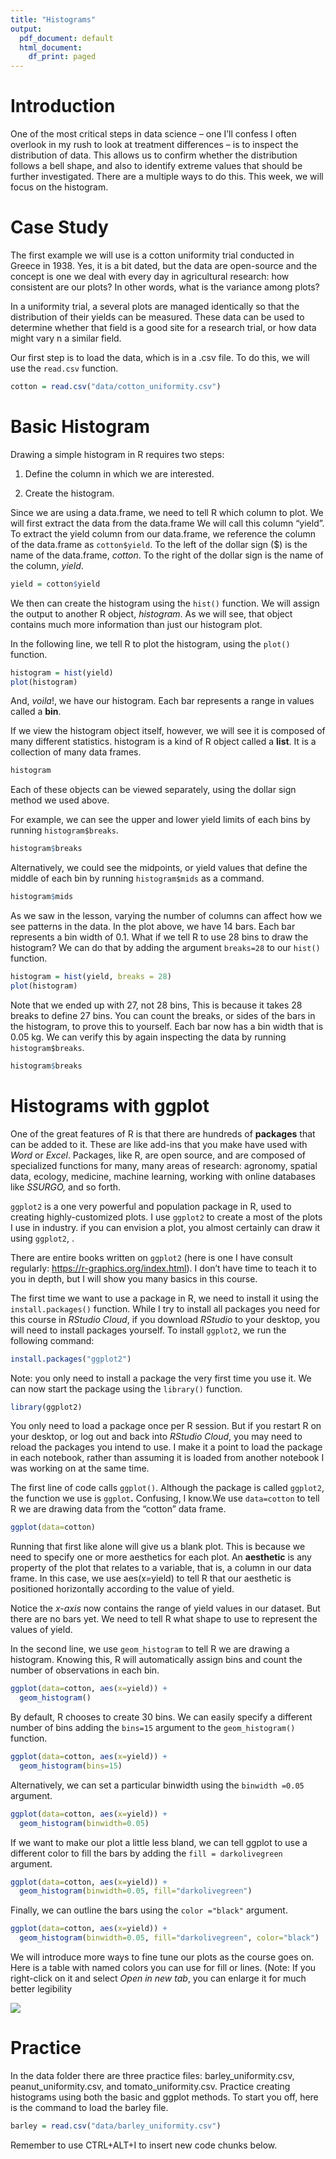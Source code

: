 ```yaml
---
title: "Histograms"
output:
  pdf_document: default
  html_document:
    df_print: paged
---
```


# Introduction

One of the most critical steps in data science -- one I'll confess I often overlook in my rush to look at treatment differences -- is to inspect the distribution of data. This allows us to confirm whether the distribution follows a bell shape, and also to identify extreme values that should be further investigated. There are a multiple ways to do this. This week, we will focus on the histogram.

# Case Study

The first example we will use is a cotton uniformity trial conducted in Greece in 1938. Yes, it is a bit dated, but the data are open-source and the concept is one we deal with every day in agricultural research: how consistent are our plots? In other words, what is the variance among plots?

In a uniformity trial, a several plots are managed identically so that the distribution of their yields can be measured. These data can be used to determine whether that field is a good site for a research trial, or how data might vary n a similar field.

Our first step is to load the data, which is in a .csv file. To do this, we will use the `read.csv` function.

```r
cotton = read.csv("data/cotton_uniformity.csv")
```

# Basic Histogram

Drawing a simple histogram in R requires two steps:

1.  Define the column in which we are interested.

2.  Create the histogram.

Since we are using a data.frame, we need to tell R which column to plot. We will first extract the data from the data.frame We will call this column "yield". To extract the yield column from our data.frame, we reference the column of the data.frame as `cotton$yield`. To the left of the dollar sign (\$) is the name of the data.frame, *cotton*. To the right of the dollar sign is the name of the column, *yield*.

```r
yield = cotton$yield

```

We then can create the histogram using the `hist()` function. We will assign the output to another R object, *histogram*. As we will see, that object contains much more information than just our histogram plot.

In the following line, we tell R to plot the histogram, using the `plot()` function.

```r
histogram = hist(yield)
plot(histogram)
```

And, *voila*!, we have our histogram. Each bar represents a range in values called a **bin**.

If we view the histogram object itself, however, we will see it is composed of many different statistics. histogram is a kind of R object called a **list**. It is a collection of many data frames.

```r
histogram
```

Each of these objects can be viewed separately, using the dollar sign method we used above.

For example, we can see the upper and lower yield limits of each bins by running `histogram$breaks`.

```r
histogram$breaks
```

Alternatively, we could see the midpoints, or yield values that define the middle of each bin by running `histogram$mids` as a command.

```r
histogram$mids
```

As we saw in the lesson, varying the number of columns can affect how we see patterns in the data. In the plot above, we have 14 bars. Each bar represents a bin width of 0.1. What if we tell R to use 28 bins to draw the histogram? We can do that by adding the argument `breaks=28` to our `hist()` function.

```r
histogram = hist(yield, breaks = 28)
plot(histogram)

```

Note that we ended up with 27, not 28 bins, This is because it takes 28 breaks to define 27 bins. You can count the breaks, or sides of the bars in the histogram, to prove this to yourself. Each bar now has a bin width that is 0.05 kg. We can verify this by again inspecting the data by running `histogram$breaks`.

```r
histogram$breaks
```

# Histograms with ggplot

One of the great features of R is that there are hundreds of **packages** that can be added to it. These are like add-ins that you make have used with *Word* or *Excel*. Packages, like R, are open source, and are composed of specialized functions for many, many areas of research: agronomy, spatial data, ecology, medicine, machine learning, working with online databases like *SSURGO,* and so forth.

`ggplot2` is a one very powerful and population package in R, used to creating highly-customized plots. I use `ggplot2` to create a most of the plots I use in industry. if you can envision a plot, you almost certainly can draw it using `ggplot2`, .

There are entire books written on `ggplot2` (here is one I have consult regularly: <https://r-graphics.org/index.html>). I don't have time to teach it to you in depth, but I will show you many basics in this course.

The first time we want to use a package in R, we need to install it using the `install.packages()` function. While I try to install all packages you need for this course in *RStudio Cloud*, if you download *RStudio* to your desktop, you will need to install packages yourself. To install `ggplot2`, we run the following command:

```r
install.packages("ggplot2")

```

Note: you only need to install a package the very first time you use it. We can now start the package using the `library()` function.

```r
library(ggplot2)
```

You only need to load a package once per R session. But if you restart R on your desktop, or log out and back into *RStudio Cloud*, you may need to reload the packages you intend to use. I make it a point to load the package in each notebook, rather than assuming it is loaded from another notebook I was working on at the same time.

The first line of code calls `ggplot()`. Although the package is called `ggplot2`, the function we use is `ggplot`**.** Confusing, I know.We use `data=cotton` to tell R we are drawing data from the "cotton" data frame.

```r
ggplot(data=cotton)
```

Running that first like alone will give us a blank plot. This is because we need to specify one or more aesthetics for each plot. An **aesthetic** is any property of the plot that relates to a variable, that is, a column in our data frame. In this case, we use aes(x=yield) to tell R that our aesthetic is positioned horizontally according to the value of yield.

Notice the *x-axis* now contains the range of yield values in our dataset. But there are no bars yet. We need to tell R what shape to use to represent the values of yield.

In the second line, we use `geom_histogram` to tell R we are drawing a histogram. Knowing this, R will automatically assign bins and count the number of observations in each bin.

```r

ggplot(data=cotton, aes(x=yield)) +
  geom_histogram()
```

By default, R chooses to create 30 bins. We can easily specify a different number of bins adding the `bins=15` argument to the `geom_histogram()` function.

```r
ggplot(data=cotton, aes(x=yield)) +
  geom_histogram(bins=15)
```

Alternatively, we can set a particular binwidth using the `binwidth =0.05` argument.

```r
ggplot(data=cotton, aes(x=yield)) +
  geom_histogram(binwidth=0.05)
```

If we want to make our plot a little less bland, we can tell ggplot to use a different color to fill the bars by adding the `fill = darkolivegreen` argument.

```r
ggplot(data=cotton, aes(x=yield)) +
  geom_histogram(binwidth=0.05, fill="darkolivegreen")
```

Finally, we can outline the bars using the `color ="black"` argument.

```r
ggplot(data=cotton, aes(x=yield)) +
  geom_histogram(binwidth=0.05, fill="darkolivegreen", color="black")
```

We will introduce more ways to fine tune our plots as the course goes on. Here is a table with named colors you can use for fill or lines. (Note: If you right-click on it and select *Open in new tab*, you can enlarge it for much better legibility

![](rcolors_byname.png)

# Practice

In the data folder there are three practice files: barley_uniformity.csv, peanut_uniformity.csv, and tomato_uniformity.csv. Practice creating histograms using both the basic and ggplot methods. To start you off, here is the command to load the barley file.

```r
barley = read.csv("data/barley_uniformity.csv")
```

Remember to use CTRL+ALT+I to insert new code chunks below.
